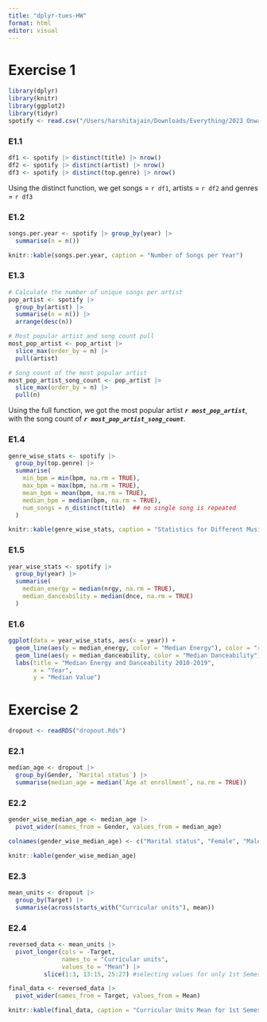 ```yaml
---
title: "dplyr-tues-HW"
format: html
editor: visual
---
```


# Exercise 1

```r
library(dplyr)
library(knitr)
library(ggplot2)
library(tidyr)
spotify <- read.csv("/Users/harshitajain/Downloads/Everything/2023 Onwards/Data Management/R Pojects/dplyr-tidyr-tues-HW/top10s.csv")
```

### E1.1

```r
df1 <- spotify |> distinct(title) |> nrow()
df2 <- spotify |> distinct(artist) |> nrow()
df3 <- spotify |> distinct(top.genre) |> nrow()
```

Using the distinct function, we get songs = `r df1`, artists = `r df2` and genres = `r df3`

### E1.2

```r
songs.per.year <- spotify |> group_by(year) |>
  summarise(n = n())

knitr::kable(songs.per.year, caption = "Number of Songs per Year")
```

### E1.3

```r
# Calculate the number of unique songs per artist
pop_artist <- spotify |> 
  group_by(artist) |>
  summarise(n = n()) |>
  arrange(desc(n))

# Most popular artist and song count pull
most_pop_artist <- pop_artist |> 
  slice_max(order_by = n) |>
  pull(artist)

# Song count of the most popular artist
most_pop_artist_song_count <- pop_artist |> 
  slice_max(order_by = n) |>
  pull(n)
```

| Using the full function, we got the most popular artist ***`r most_pop_artist`***, with the song count of ***`r most_pop_artist_song_count`***.

### E1.4

```r
genre_wise_stats <- spotify |>
  group_by(top.genre) |>
  summarise(
    min_bpm = min(bpm, na.rm = TRUE),
    max_bpm = max(bpm, na.rm = TRUE),
    mean_bpm = mean(bpm, na.rm = TRUE),
    median_bpm = median(bpm, na.rm = TRUE),
    num_songs = n_distinct(title)  ## no single song is repeated
  )

knitr::kable(genre_wise_stats, caption = "Statistics for Different Musical Genres")
```

### E1.5

```r
year_wise_stats <- spotify |>
  group_by(year) |>
  summarise(
    median_energy = median(nrgy, na.rm = TRUE),
    median_danceability = median(dnce, na.rm = TRUE)
  )
```

### E1.6

```r
ggplot(data = year_wise_stats, aes(x = year)) +
  geom_line(aes(y = median_energy, color = "Median Energy"), color = "red") +
  geom_line(aes(y = median_danceability, color = "Median Danceability"), color = "blue") +
  labs(title = "Median Energy and Danceability 2010-2019",
       x = "Year",
       y = "Median Value")
```

# Exercise 2

```r
dropout <- readRDS("dropout.Rds")
```

### E2.1

```r
median_age <- dropout |>
  group_by(Gender, `Marital status`) |>
  summarise(median_age = median(`Age at enrollment`, na.rm = TRUE))
```

### E2.2

```r
gender_wise_median_age <- median_age |>
  pivot_wider(names_from = Gender, values_from = median_age)

colnames(gender_wise_median_age) <- c("Marital status", "Female", "Male")

knitr::kable(gender_wise_median_age)
```

### E2.3

```r
mean_units <- dropout |>
  group_by(Target) |>
  summarise(across(starts_with("Curricular units"), mean))
```

### E2.4

```r
reversed_data <- mean_units |>
  pivot_longer(cols = -Target,
               names_to = "Curricular units",
               values_to = "Mean") |> 
          slice(1:3, 13:15, 25:27) #selecting values for only 1st Semester

final_data <- reversed_data |>
  pivot_wider(names_from = Target, values_from = Mean)

knitr::kable(final_data, caption = "Curricular Units Mean for 1st Semester over different Targets")
```
## 
